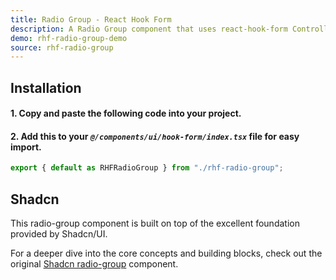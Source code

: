 ```yaml
---
title: Radio Group - React Hook Form
description: A Radio Group component that uses react-hook-form Controller.
demo: rhf-radio-group-demo
source: rhf-radio-group
---
```


## Installation
#### 1. Copy and paste the following code into your project.

<ComponentSource name="rhf-radio-group" filePath="@/components/ui/hook-form/rhf-radio-group.tsx"/>

#### 2. Add this to your *`@/components/ui/hook-form/index.tsx`* file for easy import.
```ts
export { default as RHFRadioGroup } from "./rhf-radio-group";
```

## Shadcn
This radio-group component is built on top of the excellent foundation provided by Shadcn/UI.

For a deeper dive into the core concepts and building blocks, check out the original [Shadcn radio-group](https://ui.shadcn.com/docs/components/radio-group) component.